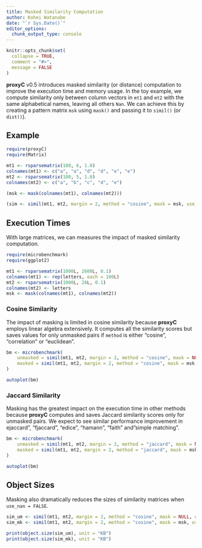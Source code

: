 ```yaml
---
title: Masked Similarity Computation
author: Kohei Watanabe
date: "`r Sys.Date()`"
editor_options: 
  chunk_output_type: console
---
```


```r
knitr::opts_chunk$set(
  collapse = TRUE,
  comment = "#>",
  message = FALSE
)
```

**proxyC** v0.5 introduces masked similarity (or distance) computation to improve the execution time and memory usage. In the toy example, we compute similarity only between column vectors in `mt1` and `mt2` with the same alphabetical names, leaving all others `Nan`. We can achieve this by creating a pattern matrix `msk` using `mask()` and passing it to `simil()` (or `dist()`). 

## Example

```r
require(proxyC)
require(Matrix)

mt1 <- rsparsematrix(100, 6, 1.0)
colnames(mt1) <- c("a", "a", "d", "d", "e", "e")
mt2 <- rsparsematrix(100, 5, 1.0)
colnames(mt2) <- c("a", "b", "c", "d", "e")

(msk <- mask(colnames(mt1), colnames(mt2)))
```

```r
(sim <- simil(mt1, mt2, margin = 2, method = "cosine", mask = msk, use_nan = TRUE))
```

## Execution Times

With large matrices, we can measures the impact of masked similarity computation.

```r
require(microbenchmark)
require(ggplot2)

mt1 <- rsparsematrix(1000L, 2600L, 0.1)
colnames(mt1) <- rep(letters, each = 100L)
mt2 <- rsparsematrix(1000L, 26L, 0.1)
colnames(mt2) <- letters
msk <- mask(colnames(mt1), colnames(mt2))
```

### Cosine Similarity

The impact of masking is limited in cosine similarity because **proxyC** employs linear algebra extensively. It computes all the similarity scores but saves values for only unmasked pairs if `method` is either "cosine", "correlation" or "euclidean".


```r
bm <- microbenchmark(
    unmasked = simil(mt1, mt2, margin = 2, method = "cosine", mask = NULL, drop0 = TRUE),
    masked = simil(mt1, mt2, margin = 2, method = "cosine", mask = msk, drop0 = TRUE)
)

autoplot(bm)
```

### Jaccard Similarity

Masking has the greatest impact on the execution time in other methods because **proxyC** computes and saves Jaccard similarity scores only for unmasked pairs. We expect to see similar performance improvement in ejaccard", "fjaccard", "edice", "hamann", "faith" and"simple matching".

```r
bm <- microbenchmark(
    unmasked = simil(mt1, mt2, margin = 2, method = "jaccard", mask = NULL, drop0 = TRUE),
    masked = simil(mt1, mt2, margin = 2, method = "jaccard", mask = msk, drop0 = TRUE)
)

autoplot(bm)
```

## Object Sizes

Masking also dramatically reduces the sizes of similarity matrices when `use_nan = FALSE`.

```r
sim_um <- simil(mt1, mt2, margin = 2, method = "cosine", mask = NULL, use_nan = FALSE)
sim_mk <- simil(mt1, mt2, margin = 2, method = "cosine", mask = msk, use_nan = FALSE)

print(object.size(sim_um), unit = "KB")
print(object.size(sim_mk), unit = "KB")
```
